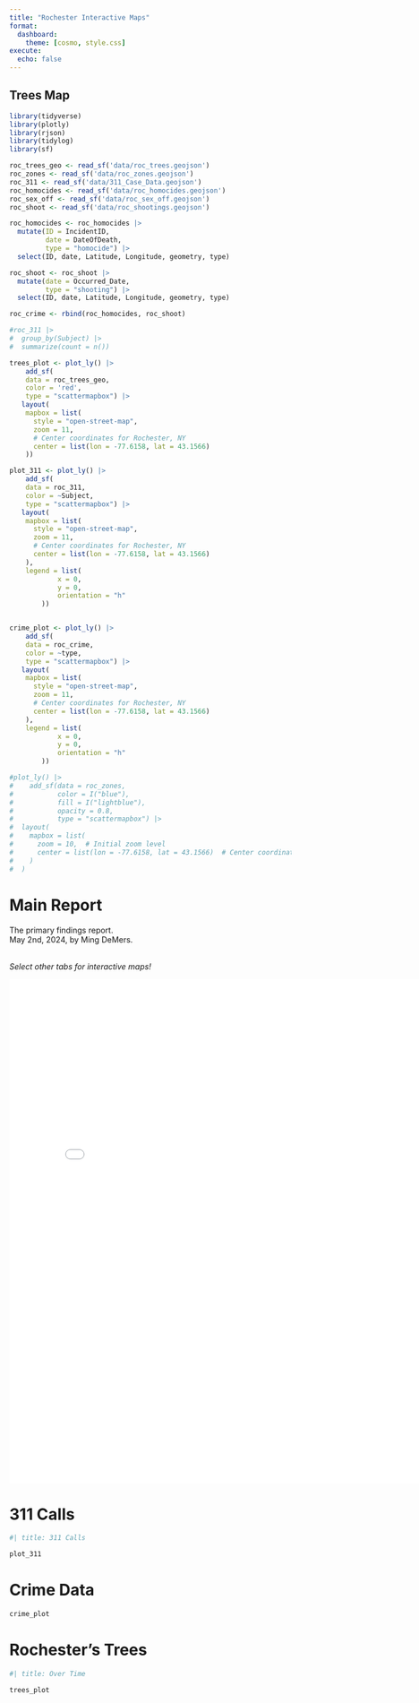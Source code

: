```yaml
---
title: "Rochester Interactive Maps"
format: 
  dashboard:
    theme: [cosmo, style.css]
execute:
  echo: false
---
```


## Trees Map

```r
library(tidyverse)
library(plotly)
library(rjson)
library(tidylog)
library(sf)

roc_trees_geo <- read_sf('data/roc_trees.geojson')
roc_zones <- read_sf('data/roc_zones.geojson')
roc_311 <- read_sf('data/311_Case_Data.geojson')
roc_homocides <- read_sf('data/roc_homocides.geojson')
roc_sex_off <- read_sf('data/roc_sex_off.geojson')
roc_shoot <- read_sf('data/roc_shootings.geojson')

roc_homocides <- roc_homocides |>
  mutate(ID = IncidentID,
         date = DateOfDeath,
         type = "homocide") |>
  select(ID, date, Latitude, Longitude, geometry, type)

roc_shoot <- roc_shoot |>
  mutate(date = Occurred_Date,
         type = "shooting") |>
  select(ID, date, Latitude, Longitude, geometry, type)

roc_crime <- rbind(roc_homocides, roc_shoot)

#roc_311 |>
#  group_by(Subject) |>
#  summarize(count = n())
```

```r


trees_plot <- plot_ly() |>
    add_sf(
    data = roc_trees_geo,
    color = 'red',
    type = "scattermapbox") |>
   layout(
    mapbox = list(
      style = "open-street-map",
      zoom = 11,
      # Center coordinates for Rochester, NY
      center = list(lon = -77.6158, lat = 43.1566)  
    ))

plot_311 <- plot_ly() |>
    add_sf(
    data = roc_311,
    color = ~Subject,
    type = "scattermapbox") |>
   layout(
    mapbox = list(
      style = "open-street-map",
      zoom = 11,
      # Center coordinates for Rochester, NY
      center = list(lon = -77.6158, lat = 43.1566)  
    ),
    legend = list(
            x = 0,
            y = 0,
            orientation = "h"
        ))


crime_plot <- plot_ly() |>
    add_sf(
    data = roc_crime,
    color = ~type,
    type = "scattermapbox") |>
   layout(
    mapbox = list(
      style = "open-street-map",
      zoom = 11,
      # Center coordinates for Rochester, NY
      center = list(lon = -77.6158, lat = 43.1566)  
    ),
    legend = list(
            x = 0, 
            y = 0, 
            orientation = "h" 
        ))

```

```r


#plot_ly() |>
#    add_sf(data = roc_zones,
#           color = I("blue"),
#           fill = I("lightblue"), 
#           opacity = 0.8,
#           type = "scattermapbox") |>
#  layout(
#    mapbox = list(
#      zoom = 10,  # Initial zoom level
#      center = list(lon = -77.6158, lat = 43.1566)  # Center coordinates for Rochester, NY
#    )
#  )
```

# Main Report

The primary findings report.\
May 2nd, 2024, by Ming DeMers.

\
*Select other tabs for interactive maps!*

```{=html}

<center>
  <embed src="report.pdf#toolbar=0" width="800px" height="900px" />
</center>

```
# 311 Calls

```r
#| title: 311 Calls

plot_311

```

# Crime Data

```r

crime_plot

```

# Rochester's Trees

```r
#| title: Over Time

trees_plot

```
